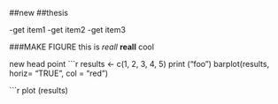 
##new 
##thesis 

-get item1
-get item2
-get item3

###MAKE FIGURE
this is *reall* **reall** cool

new head point
```r
results <- c(1, 2, 3, 4, 5)
print ("foo")
barplot(results, horiz= "TRUE", col = "red")

```r
plot (results)

